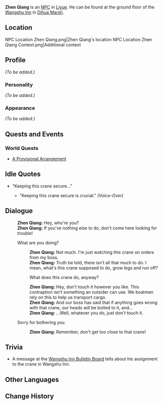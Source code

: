 {{Meta
<!-- REMOVE THIS TEMPLATE AFTER ADDING MISSING INFO -->
|missing_NPC_profile  = yes
}}
{{Character Infobox
|image            = NPC Zhen Qiang.png
|region           = Liyue
|affiliation      = Wangshu Inn
|affiliation2     = Liyue Qixing Employees
|type             = NPC
|title            = Porter
}}
'''Zhen Qiang''' is an [[NPC]] in [[Liyue]]. He can be found at the ground floor of the [[Wangshu Inn]] in [[Dihua Marsh]].

==Location==
<gallery hideaddbutton="true" captionalign="center">
NPC Location Zhen Qiang.png|Zhen Qiang's location
NPC Location Zhen Qiang Context.png|Additional context
</gallery>

==Profile==
<!-- detailed story/lore information goes here -->
''(To be added.)''

===Personality===
''(To be added.)''

===Appearance===
''(To be added.)''

==Quests and Events==
===World Quests===
* [[A Provisional Arrangement]]

==Idle Quotes==
* "Keeping this crane secure..."
**{{A|VO Zhen Qiang 01.ogg}} "Keeping this crane secure is crucial." ''(Voice-Over)''

==Dialogue==
{{Dialogue start}}
:''' Zhen Qiang:''' Hey, who're you?
:''' Zhen Qiang:''' If you've nothing else to do, don't come here looking for trouble!
:{{DIcon}} What are you doing?
::''' Zhen Qiang:''' Not much. I'm just watching this crane on orders from my boss.
::''' Zhen Qiang:''' Truth be told, there isn't all that much to do. I mean, what's this crane supposed to do, grow legs and run off?
::{{DIcon}} What does this crane do, anyway?
::''' Zhen Qiang:''' Hey, don't touch it however you like. This contraption isn't something an outsider can use. We boatmen rely on this to help us transport cargo.
::''' Zhen Qiang:''' And our boss has said that if anything goes wrong with that crane, our heads will be bolted to it, and...
::''' Zhen Qiang:''' ...Well, whatever you do, just don't touch it.
:{{DIcon}} Sorry for bothering you.
::''' Zhen Qiang:''' Remember, don't get too close to that crane!
{{Dialogue end}}

==Trivia==
* A message at the [[Wangshu Inn Bulletin Board]] tells about his assignment to the crane in Wangshu Inn.

==Other Languages==
{{Other Languages|default_hidden = 1
|en      = Zhen Qiang
|zhs     = 甄强
|zhs_rm  = Zhēn Qiáng
|zht     = 甄強
|zht_rm  = Zhēn Qiáng
|ja      = 甄強
|ja_rm   = Ken Kyou{{Assumed}}
|ko      = {{tt|진강|甄強}}
|ko_rm   = Jin Gang
|es      = Zhen Chiang
|fr      = Zhen Qiang
|ru      = Чжэнь Цян
|th      = Zhen Qiang
|vi      = Zhen Qiang
|de      = Zhen Qiang
|id      = Zhen Qiang
|pt      = Zhen Qiang
}}

==Change History==
{{Change History|1.0}}